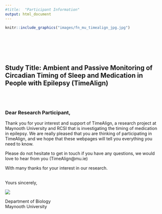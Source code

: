 ```yaml
---
#title:  "Participant Information"
output: html_document
---
```



```r
knitr::include_graphics("images/fn_mu_timealign_jpg.jpg")
```

<br><br> <!-- Add two line breaks -->
&nbsp;  
&nbsp;  

##  Study Title:  Ambient and Passive Monitoring of Circadian Timing of Sleep and Medication in People with Epilepsy (TimeAlign)

&nbsp;  
&nbsp; 



### Dear Research Participant,  

 


Thank you for your interest and support of TimeAlign, a research project at Maynooth University and RCSI that is investigating the timing of medication in epilepsy.  We are really pleased that you are thinking of  participating in TimeAlign, and we hope that these webpages will tell you everything you need to know.

Please do not hesitate to get in touch if you have any questions, we would love to hear from you (TimeAlign\@mu.ie)

With many thanks for your interest in our research.  
&nbsp;

Yours sincerely,  


![](images/signLL.svg)
 
Department of Biology  
Maynooth University  


